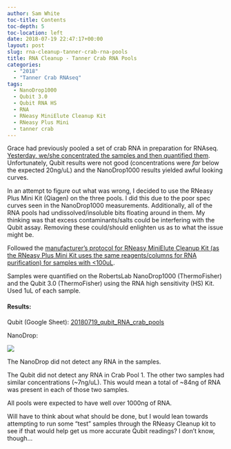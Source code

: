 ```yaml
---
author: Sam White
toc-title: Contents
toc-depth: 5
toc-location: left
date: 2018-07-19 22:47:17+00:00
layout: post
slug: rna-cleanup-tanner-crab-rna-pools
title: RNA Cleanup - Tanner Crab RNA Pools
categories:
  - "2018"
  - "Tanner Crab RNAseq"
tags:
  - NanoDrop1000
  - Qubit 3.0
  - Qubit RNA HS
  - RNA
  - RNeasy MiniElute Cleanup Kit
  - RNeasy Plus Mini
  - tanner crab
---
```


Grace had previously pooled a set of crab RNA in preparation for RNAseq. [Yesterday, we/she concentrated the samples and then quantified them](https://grace-ac.github.io/Crab-pools-pt-2-Skyline/). Unfortunately, Qubit results were not good (concentrations were _far_ below the expected 20ng/uL) and the NanoDrop1000 results yielded awful looking curves.

In an attempt to figure out what was wrong, I decided to use the RNeasy Plus Mini Kit (Qiagen) on the three pools. I did this due to the poor spec curves seen in the NanoDrop1000 measurements. Additionally, all of the RNA pools had undissolved/insoluble bits floating around in them. My thinking was that excess contaminants/salts could be interfering with the Qubit assay. Removing these could/should enlighten us as to what the issue might be.

Followed the [manufacturer's protocol for RNeasy MiniElute Cleanup Kit (as the RNeasy Plus Mini Kit uses the same reagents/columns for RNA purification) for samples with <100uL](https://github.com/RobertsLab/resources/blob/master/protocols/Commercial_Protocols/Qiagen_RNeasy-MinElute-Cleanup-Handbook.pdf).

Samples were quantified on the RobertsLab NanoDrop1000 (ThermoFisher) and the Qubit 3.0 (ThermoFisher) using the RNA high sensitivity (HS) Kit. Used 1uL of each sample.



#### Results:



Qubit (Google Sheet): [20180719_qubit_RNA_crab_pools](https://docs.google.com/spreadsheets/d/16m72gJ_ne5ccBaUxEzzX03RRgeVUNbnqWzXQa2EAj30/edit?usp=sharing)

NanoDrop:

![](https://owl.fish.washington.edu/Athaliana/20180719_nanodrop_RNA_crab_pools.PNG)

The NanoDrop did not detect any RNA in the samples.

The Qubit did not detect any RNA in Crab Pool 1. The other two samples had similar concentrations (~7ng/uL). This would mean a total of ~84ng of RNA was present in each of those two samples.

All pools were expected to have well over 1000ng of RNA.

Will have to think about what should be done, but I would lean towards attempting to run some "test" samples through the RNeasy Cleanup kit to see if that would help get us more accurate Qubit readings? I don't know, though...
